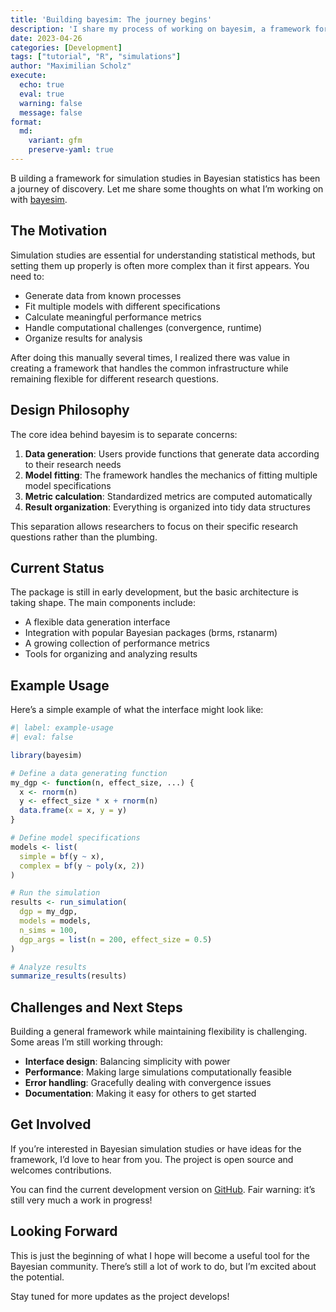 ```yaml
---
title: 'Building bayesim: The journey begins'
description: 'I share my process of working on bayesim, a framework for Bayesian simulation studies.'
date: 2023-04-26
categories: [Development]
tags: ["tutorial", "R", "simulations"]
author: "Maximilian Scholz"
execute:
  echo: true
  eval: true
  warning: false
  message: false
format:
  md:
    variant: gfm
    preserve-yaml: true
---
```


<span class="dropcap dropcap--ornate dropcap--serious" data-first-letter="B" aria-hidden="true">B</span> uilding a framework for simulation studies in Bayesian statistics has been a journey of discovery. Let me share some thoughts on what I'm working on with [bayesim](https://github.com/sims1253/bayesim).

## The Motivation

Simulation studies are essential for understanding statistical methods, but setting them up properly is often more complex than it first appears. You need to:

- Generate data from known processes
- Fit multiple models with different specifications
- Calculate meaningful performance metrics
- Handle computational challenges (convergence, runtime)
- Organize results for analysis

After doing this manually several times, I realized there was value in creating a framework that handles the common infrastructure while remaining flexible for different research questions.

## Design Philosophy

The core idea behind bayesim is to separate concerns:

1. **Data generation**: Users provide functions that generate data according to their research needs
2. **Model fitting**: The framework handles the mechanics of fitting multiple model specifications
3. **Metric calculation**: Standardized metrics are computed automatically
4. **Result organization**: Everything is organized into tidy data structures

This separation allows researchers to focus on their specific research questions rather than the plumbing.

## Current Status

The package is still in early development, but the basic architecture is taking shape. The main components include:

- A flexible data generation interface
- Integration with popular Bayesian packages (brms, rstanarm)
- A growing collection of performance metrics
- Tools for organizing and analyzing results

## Example Usage

Here's a simple example of what the interface might look like:

```r
#| label: example-usage
#| eval: false

library(bayesim)

# Define a data generating function
my_dgp <- function(n, effect_size, ...) {
  x <- rnorm(n)
  y <- effect_size * x + rnorm(n)
  data.frame(x = x, y = y)
}

# Define model specifications
models <- list(
  simple = bf(y ~ x),
  complex = bf(y ~ poly(x, 2))
)

# Run the simulation
results <- run_simulation(
  dgp = my_dgp,
  models = models,
  n_sims = 100,
  dgp_args = list(n = 200, effect_size = 0.5)
)

# Analyze results
summarize_results(results)
```

## Challenges and Next Steps

Building a general framework while maintaining flexibility is challenging. Some areas I'm still working through:

- **Interface design**: Balancing simplicity with power
- **Performance**: Making large simulations computationally feasible  
- **Error handling**: Gracefully dealing with convergence issues
- **Documentation**: Making it easy for others to get started

## Get Involved

If you're interested in Bayesian simulation studies or have ideas for the framework, I'd love to hear from you. The project is open source and welcomes contributions.

You can find the current development version on [GitHub](https://github.com/sims1253/bayesim). Fair warning: it's still very much a work in progress!

## Looking Forward

This is just the beginning of what I hope will become a useful tool for the Bayesian community. There's still a lot of work to do, but I'm excited about the potential.

Stay tuned for more updates as the project develops!